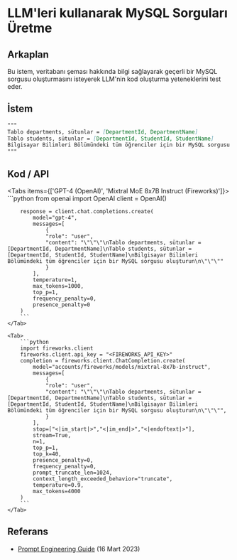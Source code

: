 # LLM'leri kullanarak MySQL Sorguları Üretme


## Arkaplan
Bu istem, veritabanı şeması hakkında bilgi sağlayarak geçerli bir MySQL sorgusu oluşturmasını isteyerek LLM'nin kod oluşturma yeteneklerini test eder.

## İstem
```markdown
"""
Tablo departments, sütunlar = [DepartmentId, DepartmentName]
Tablo students, sütunlar = [DepartmentId, StudentId, StudentName]
Bilgisayar Bilimleri Bölümündeki tüm öğrenciler için bir MySQL sorgusu oluşturun
"""
```

## Kod / API

<Tabs items={['GPT-4 (OpenAI)', 'Mixtral MoE 8x7B Instruct (Fireworks)']}>
    <Tab>
        ```python
        from openai import OpenAI
        client = OpenAI()

        response = client.chat.completions.create(
            model="gpt-4",
            messages=[
                {
                "role": "user",
                "content": "\"\"\"\nTablo departments, sütunlar = [DepartmentId, DepartmentName]\nTablo students, sütunlar = [DepartmentId, StudentId, StudentName]\nBilgisayar Bilimleri Bölümündeki tüm öğrenciler için bir MySQL sorgusu oluşturun\n\"\"\""
                }
            ],
            temperature=1,
            max_tokens=1000,
            top_p=1,
            frequency_penalty=0,
            presence_penalty=0
        )
        ```
    </Tab>

    <Tab>
        ```python
        import fireworks.client
        fireworks.client.api_key = "<FIREWORKS_API_KEY>"
        completion = fireworks.client.ChatCompletion.create(
            model="accounts/fireworks/models/mixtral-8x7b-instruct",
            messages=[
                {
                "role": "user",
                "content": "\"\"\"\nTablo departments, sütunlar = [DepartmentId, DepartmentName]\nTablo students, sütunlar = [DepartmentId, StudentId, StudentName]\nBilgisayar Bilimleri Bölümündeki tüm öğrenciler için bir MySQL sorgusu oluşturun\n\"\"\"",
                }
            ],
            stop=["<|im_start|>","<|im_end|>","<|endoftext|>"],
            stream=True,
            n=1,
            top_p=1,
            top_k=40,
            presence_penalty=0,
            frequency_penalty=0,
            prompt_truncate_len=1024,
            context_length_exceeded_behavior="truncate",
            temperature=0.9,
            max_tokens=4000
        )
        ```
    </Tab>
</Tabs>


## Referans
- [Prompt Engineering Guide](https://www.promptingguide.ai/introduction/examples#code-generation) (16 Mart 2023)